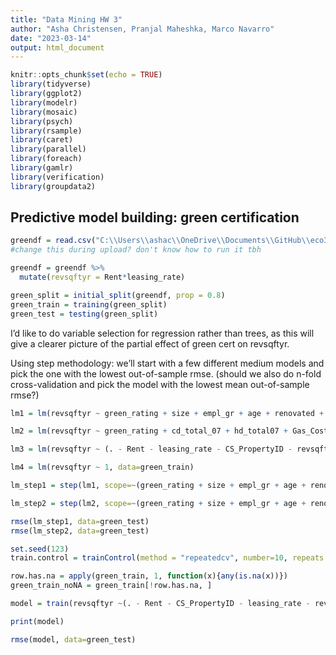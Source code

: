 ```yaml
---
title: "Data Mining HW 3"
author: "Asha Christensen, Pranjal Maheshka, Marco Navarro"
date: "2023-03-14"
output: html_document
---
```


```r
knitr::opts_chunk$set(echo = TRUE)
library(tidyverse)
library(ggplot2)
library(modelr)
library(mosaic)
library(psych)
library(rsample)  
library(caret)
library(parallel)
library(foreach)
library(gamlr)
library(verification)
library(groupdata2)
```

## Predictive model building: green certification

```r
greendf = read.csv("C:\\Users\\ashac\\OneDrive\\Documents\\GitHub\\eco395m-sp23-DataMining\\Homework-3\\greenbuildings.csv", as.is = T, fill = T, header = T)
#change this during upload? don't know how to run it tbh

greendf = greendf %>%
  mutate(revsqftyr = Rent*leasing_rate)

green_split = initial_split(greendf, prop = 0.8)
green_train = training(green_split)
green_test = testing(green_split)

```

I'd like to do variable selection for regression rather than trees, as this will give a clearer picture of the partial effect of green cert on revsqftyr.

Using step methodology: we'll start with a few different medium models and pick the one with the lowest out-of-sample rmse. (should we also do n-fold cross-validation and pick the model with the lowest mean out-of-sample rmse?)

``` r

lm1 = lm(revsqftyr ~ green_rating + size + empl_gr + age + renovated + amenities + City_Market_Rent, data=green_train)

lm2 = lm(revsqftyr ~ green_rating + cd_total_07 + hd_total07 + Gas_Costs + Electricity_Costs, data=green_train)

lm3 = lm(revsqftyr ~ (. - Rent - leasing_rate - CS_PropertyID - revsqftyr)^2, data=green_train)

lm4 = lm(revsqftyr ~ 1, data=green_train)
```


``` r
lm_step1 = step(lm1, scope=~(green_rating + size + empl_gr + age + renovated + amenities + City_Market_Rent + cd_total_07 + hd_total07 + total_dd_07 + Gas_Costs + Electricity_Costs + class_a + class_b)^2)

```

```r
lm_step2 = step(lm2, scope=~(green_rating + size + empl_gr + age + renovated + amenities + City_Market_Rent + cd_total_07 + hd_total07 + Gas_Costs + Electricity_Costs + class_a + class_b)^2)

```

```r
rmse(lm_step1, data=green_test)
rmse(lm_step2, data=green_test)

```
```R
set.seed(123)
train.control = trainControl(method = "repeatedcv", number=10, repeats = 3)

row.has.na = apply(green_train, 1, function(x){any(is.na(x))})
green_train_noNA = green_train[!row.has.na, ]

model = train(revsqftyr ~(. - Rent - CS_PropertyID - leasing_rate - revsqftyr - empl_gr), data = green_train_noNA, method = "lm", trControl = train.control)

print(model)

```

```R
rmse(model, data=green_test)

```